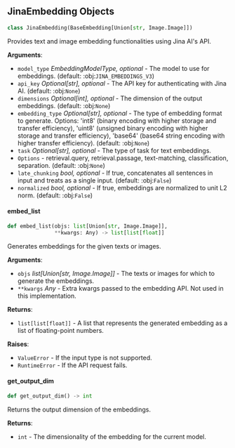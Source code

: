<a id="camel.embeddings.jina_embedding"></a>

<a id="camel.embeddings.jina_embedding.JinaEmbedding"></a>

## JinaEmbedding Objects

```python
class JinaEmbedding(BaseEmbedding[Union[str, Image.Image]])
```

Provides text and image embedding functionalities using Jina AI's API.

**Arguments**:

- `model_type` _EmbeddingModelType, optional_ - The model to use for
  embeddings. (default: :obj:`JINA_EMBEDDINGS_V3`)
- `api_key` _Optional[str], optional_ - The API key for authenticating with
  Jina AI. (default: :obj:`None`)
- `dimensions` _Optional[int], optional_ - The dimension of the output
  embeddings. (default: :obj:`None`)
- `embedding_type` _Optional[str], optional_ - The type of embedding format
  to generate. Options: 'int8' (binary encoding with higher storage
  and transfer efficiency), 'uint8' (unsigned binary encoding with
  higher storage and transfer efficiency), 'base64' (base64 string
  encoding with higher transfer efficiency). (default: :obj:`None`)
- `task` _Optional[str], optional_ - The type of task for text embeddings.
- `Options` - retrieval.query, retrieval.passage, text-matching,
  classification, separation. (default: :obj:`None`)
- `late_chunking` _bool, optional_ - If true, concatenates all sentences in
  input and treats as a single input. (default: :obj:`False`)
- `normalized` _bool, optional_ - If true, embeddings are normalized to unit
  L2 norm. (default: :obj:`False`)

<a id="camel.embeddings.jina_embedding.JinaEmbedding.embed_list"></a>

#### embed\_list

```python
def embed_list(objs: list[Union[str, Image.Image]],
               **kwargs: Any) -> list[list[float]]
```

Generates embeddings for the given texts or images.

**Arguments**:

- `objs` _list[Union[str, Image.Image]]_ - The texts or images for which
  to generate the embeddings.
- `**kwargs` _Any_ - Extra kwargs passed to the embedding API. Not used
  in this implementation.
  

**Returns**:

- `list[list[float]]` - A list that represents the generated embedding
  as a list of floating-point numbers.
  

**Raises**:

- `ValueError` - If the input type is not supported.
- `RuntimeError` - If the API request fails.

<a id="camel.embeddings.jina_embedding.JinaEmbedding.get_output_dim"></a>

#### get\_output\_dim

```python
def get_output_dim() -> int
```

Returns the output dimension of the embeddings.

**Returns**:

- `int` - The dimensionality of the embedding for the current model.

